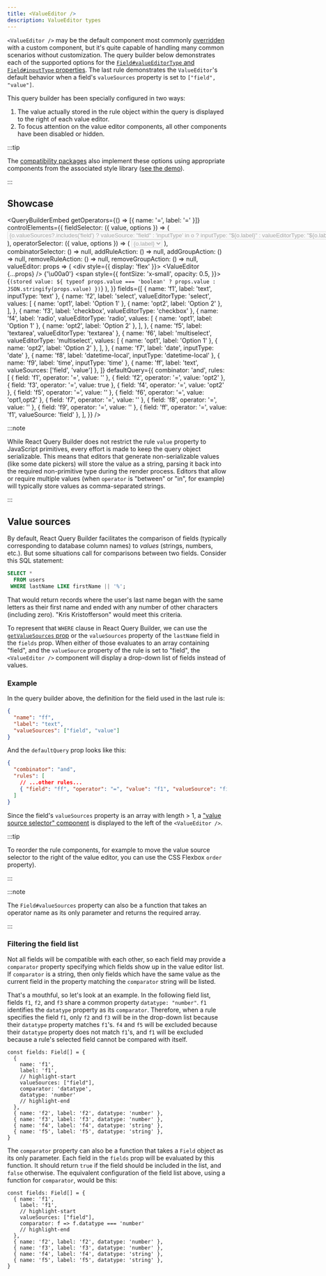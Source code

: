 ```yaml
---
title: <ValueEditor />
description: ValueEditor types
---
```



<TypeScriptAdmonition />

`<ValueEditor />` may be the default component most commonly [overridden](./querybuilder#valueeditor) with a custom component, but it's quite capable of handling many common scenarios without customization. The query builder below demonstrates each of the supported options for the [`Field#valueEditorType` and `Field#inputType` properties](../typescript#fields). The last rule demonstrates the `ValueEditor`'s default behavior when a field's `valueSources` property is set to `["field", "value"]`.

This query builder has been specially configured in two ways:

1. The value actually stored in the rule object within the query is displayed to the right of each value editor.
2. To focus attention on the value editor components, all other components have been disabled or hidden.

:::tip

The [compatibility packages](../compat) also implement these options using appropriate components from the associated style library ([see the demo](https://react-querybuilder.github.io/react-querybuilder/)).

:::

## Showcase


<QueryBuilderEmbed
  getOperators={() => [{ name: '=', label: '=' }]}
  controlElements={{
    fieldSelector: ({ value, options }) => (
      <select value={value} disabled>
        {options.map(o => (
          <option key={o.name} value={o.name}>
            {o.valueSources?.includes('field')
              ? `valueSource: "field"`
              : 'inputType' in o
              ? `inputType: "${o.label}"`
              : `valueEditorType: "${o.label}"`}
          </option>
        ))}
      </select>
    ),
    operatorSelector: ({ value, options }) => (
      <select value={value} disabled>
        {options.map(o => (
          <option key={o.name} value={o.name}>
            {o.label}
          </option>
        ))}
      </select>
    ),
    combinatorSelector: () => null,
    addRuleAction: () => null,
    addGroupAction: () => null,
    removeRuleAction: () => null,
    removeGroupAction: () => null,
    valueEditor: props => (
      <div style={{ display: 'flex' }}>
        <ValueEditor {...props} />
        {'\u00a0'}
        <span
          style={{
            fontSize: 'x-small',
            opacity: 0.5,
          }}>{`(stored value: ${
          typeof props.value === 'boolean' ? props.value : JSON.stringify(props.value)
        })`}</span>
      </div>
    ),
  }}
  fields={[
    { name: 'f1', label: 'text', inputType: 'text' },
    {
      name: 'f2',
      label: 'select',
      valueEditorType: 'select',
      values: [
        { name: 'opt1', label: 'Option 1' },
        { name: 'opt2', label: 'Option 2' },
      ],
    },
    { name: 'f3', label: 'checkbox', valueEditorType: 'checkbox' },
    {
      name: 'f4',
      label: 'radio',
      valueEditorType: 'radio',
      values: [
        { name: 'opt1', label: 'Option 1' },
        { name: 'opt2', label: 'Option 2' },
      ],
    },
    { name: 'f5', label: 'textarea', valueEditorType: 'textarea' },
    {
      name: 'f6',
      label: 'multiselect',
      valueEditorType: 'multiselect',
      values: [
        { name: 'opt1', label: 'Option 1' },
        { name: 'opt2', label: 'Option 2' },
      ],
    },
    { name: 'f7', label: 'date', inputType: 'date' },
    { name: 'f8', label: 'datetime-local', inputType: 'datetime-local' },
    { name: 'f9', label: 'time', inputType: 'time' },
    { name: 'ff', label: 'text', valueSources: ['field', 'value'] },
  ]}
  defaultQuery={{
    combinator: 'and',
    rules: [
      { field: 'f1', operator: '=', value: '' },
      { field: 'f2', operator: '=', value: 'opt2' },
      { field: 'f3', operator: '=', value: true },
      { field: 'f4', operator: '=', value: 'opt2' },
      { field: 'f5', operator: '=', value: '' },
      { field: 'f6', operator: '=', value: 'opt1,opt2' },
      { field: 'f7', operator: '=', value: '' },
      { field: 'f8', operator: '=', value: '' },
      { field: 'f9', operator: '=', value: '' },
      { field: 'ff', operator: '=', value: 'f1', valueSource: 'field' },
    ],
  }}
/>

:::note

While React Query Builder does not restrict the rule `value` property to JavaScript primitives, every effort is made to keep the query object serializable. This means that editors that generate non-serializable values (like some date pickers) will store the value as a string, parsing it back into the required non-primitive type during the render process. Editors that allow or require multiple values (when `operator` is "between" or "in", for example) will typically store values as comma-separated strings.

:::

## Value sources

By default, React Query Builder facilitates the comparison of fields (typically corresponding to database column names) to _values_ (strings, numbers, etc.). But some situations call for comparisons between two fields. Consider this SQL statement:

```sql
SELECT *
  FROM users
 WHERE lastName LIKE firstName || '%';
```

That would return records where the user's last name began with the same letters as their first name and ended with any number of other characters (including zero). "Kris Kristofferson" would meet this criteria.

To represent that `WHERE` clause in React Query Builder, we can use the [`getValueSources` prop](./querybuilder#getvaluesources) or the `valueSources` property of the `lastName` field in the `fields` prop. When either of those evaluates to an array containing "field", and the `valueSource` property of the rule is set to "field", the `<ValueEditor />` component will display a drop-down list of fields instead of values.

### Example

In the query builder above, the definition for the field used in the last rule is:

```json
{
  "name": "ff",
  "label": "text",
  "valueSources": ["field", "value"]
}
```

And the `defaultQuery` prop looks like this:

```json
{
  "combinator": "and",
  "rules": [
    // ...other rules...
    { "field": "ff", "operator": "=", "value": "f1", "valueSource": "field" }
  ]
}
```

Since the field's `valueSources` property is an array with length > 1, a ["value source selector" component](./querybuilder#valuesourceselector) is displayed to the left of the `<ValueEditor />`.

:::tip

To reorder the rule components, for example to move the value source selector to the right of the value editor, you can use the CSS Flexbox `order` property).

:::

:::note

The `Field#valueSources` property can also be a function that takes an operator name as its only parameter and returns the required array.

:::

### Filtering the field list

Not all fields will be compatible with each other, so each field may provide a `comparator` property specifying which fields show up in the value editor list. If `comparator` is a string, then only fields which have the same value as the current field in the property matching the `comparator` string will be listed.

That's a mouthful, so let's look at an example. In the following field list, fields `f1`, `f2`, and `f3` share a common property `datatype: "number"`. `f1` identifies the `datatype` property as its `comparator`. Therefore, when a rule specifies the field `f1`, only `f2` and `f3` will be in the drop-down list because their `datatype` property matches `f1`'s. `f4` and `f5` will be excluded because their `datatype` property does not match `f1`'s, and `f1` will be excluded because a rule's selected field cannot be compared with itself.

```tsx
const fields: Field[] = {
  {
    name: 'f1',
    label: 'f1',
    // highlight-start
    valueSources: ["field"],
    comparator: 'datatype',
    datatype: 'number'
    // highlight-end
  },
  { name: 'f2', label: 'f2', datatype: 'number' },
  { name: 'f3', label: 'f3', datatype: 'number' },
  { name: 'f4', label: 'f4', datatype: 'string' },
  { name: 'f5', label: 'f5', datatype: 'string' },
}
```

The `comparator` property can also be a function that takes a `Field` object as its only parameter. Each field in the `fields` prop will be evaluated by this function. It should return `true` if the field should be included in the list, and `false` otherwise. The equivalent configuration of the field list above, using a function for `comparator`, would be this:

```tsx
const fields: Field[] = {
  { name: 'f1',
    label: 'f1',
    // highlight-start
    valueSources: ["field"],
    comparator: f => f.datatype === 'number'
    // highlight-end
  },
  { name: 'f2', label: 'f2', datatype: 'number' },
  { name: 'f3', label: 'f3', datatype: 'number' },
  { name: 'f4', label: 'f4', datatype: 'string' },
  { name: 'f5', label: 'f5', datatype: 'string' },
}
```
